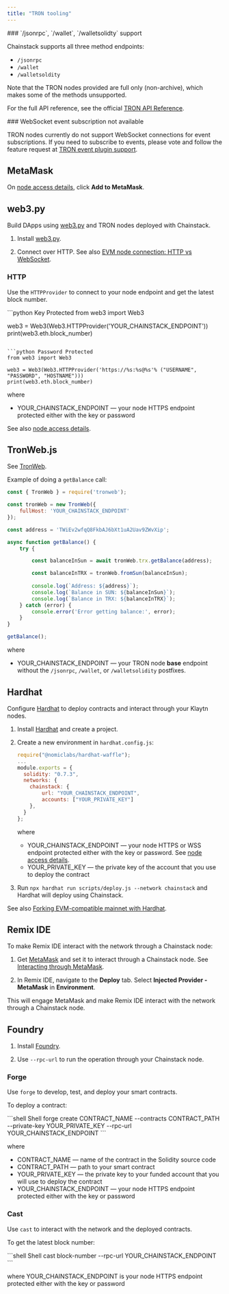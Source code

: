 ```yaml
---
title: "TRON tooling"
---
```


<Info>
  ### `/jsonrpc`, `/wallet`, `/walletsolidty` support

  Chainstack supports all three method endpoints:

  * `/jsonrpc`
  * `/wallet`
  * `/walletsoldity`

  Note that the TRON nodes provided are full only (non-archive), which makes some of the methods unsupported.
</Info>

For the full API reference, see the official [TRON API Reference](https://developers.tron.network/reference/).

<Note>
  ### WebSocket event subscription not available
  
  TRON nodes currently do not support WebSocket connections for event subscriptions. If you need to subscribe to events, please vote and follow the feature request at [TRON event plugin support](https://ideas.chainstack.com/p/implement-tron-event-plugin).
</Note>

## MetaMask

On [node access details](/docs/manage-your-node#view-node-access-and-credentials), click **Add to MetaMask**.

## web3.py

Build DApps using [web3.py](https://github.com/ethereum/web3.py) and TRON nodes deployed with Chainstack.

1. Install [web3.py](https://web3py.readthedocs.io/).

2. Connect over HTTP. See also [EVM node connection: HTTP vs WebSocket](https://support.chainstack.com/hc/en-us/articles/900002187586-Ethereum-node-connection-HTTP-vs-WebSocket).

### HTTP

Use the `HTTPProvider` to connect to your node endpoint and get the latest block number.

<CodeGroup>
  ```python Key Protected
  from web3 import Web3

  web3 = Web3(Web3.HTTPProvider('YOUR_CHAINSTACK_ENDPOINT'))
  print(web3.eth.block_number)
  ```

  ```python Password Protected
  from web3 import Web3

  web3 = Web3(Web3.HTTPProvider('https://%s:%s@%s'% ("USERNAME", "PASSWORD", "HOSTNAME")))
  print(web3.eth.block_number)
  ```
</CodeGroup>

where

* YOUR\_CHAINSTACK\_ENDPOINT — your node HTTPS endpoint protected either with the key or password

See also [node access details](/docs/manage-your-node#view-node-access-and-credentials).

## TronWeb.js

See [TronWeb](https://tronweb.network/).

Example of doing a `getBalance` call:

```js
const { TronWeb } = require('tronweb');

const tronWeb = new TronWeb({
    fullHost: 'YOUR_CHAINSTACK_ENDPOINT'
});

const address = 'TWiEv2wfqQ8FkbAJ6bXt1uA2Uav9ZWvXip';

async function getBalance() {
    try {

        const balanceInSun = await tronWeb.trx.getBalance(address);

        const balanceInTRX = tronWeb.fromSun(balanceInSun);
        
        console.log(`Address: ${address}`);
        console.log(`Balance in SUN: ${balanceInSun}`);
        console.log(`Balance in TRX: ${balanceInTRX}`);
    } catch (error) {
        console.error('Error getting balance:', error);
    }
}

getBalance(); 
```

where

* YOUR\_CHAINSTACK\_ENDPOINT — your TRON node **base** endpoint without the `/jsonrpc`, `/wallet`, or `/walletsolidity` postfixes.

## Hardhat

Configure [Hardhat](https://hardhat.org/) to deploy contracts and interact through your Klaytn nodes.

1. Install [Hardhat](https://hardhat.org/) and create a project.

2. Create a new environment in `hardhat.config.js`:

   ```javascript
   require("@nomiclabs/hardhat-waffle");
   ...
   module.exports = {
     solidity: "0.7.3",
     networks: {
       chainstack: {
           url: "YOUR_CHAINSTACK_ENDPOINT",
           accounts: ["YOUR_PRIVATE_KEY"]
       },
     }
   };
   ```

   where

   * YOUR\_CHAINSTACK\_ENDPOINT — your node HTTPS or WSS endpoint protected either with the key or password. See [node access details](/docs/manage-your-node#view-node-access-and-credentials).
   * YOUR\_PRIVATE\_KEY — the private key of the account that you use to deploy the contract

3. Run `npx hardhat run scripts/deploy.js --network chainstack` and Hardhat will deploy using Chainstack.

See also [Forking EVM-compatible mainnet with Hardhat](https://support.chainstack.com/hc/en-us/articles/900004242406).

## Remix IDE

To make Remix IDE interact with the network through a Chainstack node:

1. Get [MetaMask](https://metamask.io/) and set it to interact through a Chainstack node. See [Interacting through MetaMask](#metamask).

2. In Remix IDE, navigate to the **Deploy** tab. Select **Injected Provider - MetaMask** in **Environment**.

This will engage MetaMask and make Remix IDE interact with the network through a Chainstack node.

## Foundry

1. Install [Foundry](https://getfoundry.sh/).

2. Use `--rpc-url` to run the operation through your Chainstack node.

### Forge

Use `forge` to develop, test, and deploy your smart contracts.

To deploy a contract:

<CodeGroup>
  ```shell Shell
  forge create CONTRACT_NAME --contracts CONTRACT_PATH --private-key YOUR_PRIVATE_KEY --rpc-url YOUR_CHAINSTACK_ENDPOINT
  ```
</CodeGroup>

where

* CONTRACT\_NAME — name of the contract in the Solidity source code
* CONTRACT\_PATH — path to your smart contract
* YOUR\_PRIVATE\_KEY — the private key to your funded account that you will use to deploy the contract
* YOUR\_CHAINSTACK\_ENDPOINT — your node HTTPS endpoint protected either with the key or password

### Cast

Use `cast` to interact with the network and the deployed contracts.

To get the latest block number:

<CodeGroup>
  ```shell Shell
  cast block-number --rpc-url YOUR_CHAINSTACK_ENDPOINT
  ```
</CodeGroup>

where YOUR\_CHAINSTACK\_ENDPOINT is your node HTTPS endpoint protected either with the key or password
